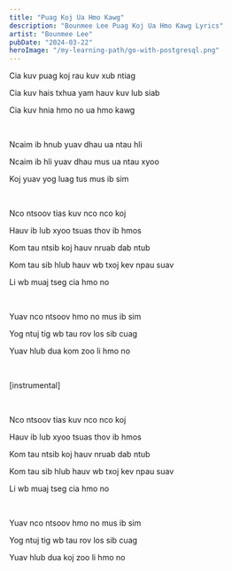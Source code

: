 ```yaml
---
title: "Puag Koj Ua Hmo Kawg"
description: "Bounmee Lee Puag Koj Ua Hmo Kawg Lyrics"
artist: "Bounmee Lee"
pubDate: "2024-03-22"
heroImage: "/my-learning-path/go-with-postgresql.png"
---
```


Cia kuv puag koj rau kuv xub ntiag

Cia kuv hais txhua yam hauv kuv lub siab

Cia kuv hnia hmo no ua hmo kawg

<br />

Ncaim ib hnub yuav dhau ua ntau hli

Ncaim ib hli yuav dhau mus ua ntau xyoo

Koj yuav yog luag tus mus ib sim

<br />

Nco ntsoov tias kuv nco nco koj

Hauv ib lub xyoo tsuas thov ib hmos

Kom tau ntsib koj hauv nruab dab ntub

Kom tau sib hlub hauv wb txoj kev npau suav

Li wb muaj tseg cia hmo no

<br />

Yuav nco ntsoov hmo no mus ib sim

Yog ntuj tig wb tau rov los sib cuag

Yuav hlub dua kom zoo li hmo no

<br />

[instrumental]

<br />

Nco ntsoov tias kuv nco nco koj

Hauv ib lub xyoo tsuas thov ib hmos

Kom tau ntsib koj hauv nruab dab ntub

Kom tau sib hlub hauv wb txoj kev npau suav

Li wb muaj tseg cia hmo no

<br />

Yuav nco ntsoov hmo no mus ib sim

Yog ntuj tig wb tau rov los sib cuag

Yuav hlub dua koj zoo li hmo no
